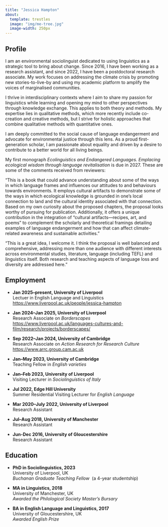 ```yaml
---
title: "Jessica Hampton"
about:
  template: trestles
  image: "img/me-tree.jpg"
  image-width: 250px
---
```

## Profile

I am an environmental sociolinguist dedicated to using linguistics as a strategic tool to bring about change. Since 2016, I have been working as a research assistant, and since 2022, I have been a postdoctoral research associate. My work focuses on addressing the climate crisis by promoting new stories-to-live-by and using my academic platform to amplify the voices of marginalised communities.

I thrive in interdisciplinary contexts where I aim to share my passion for linguistics while learning and opening my mind to other perspectives through knowledge exchange. This applies to both theory and methods. My expertise lies in qualitative methods, which more recently include co-creation and creative methods, but I strive for holistic approaches that combine qualitative methods with quantitative ones.

I am deeply committed to the social cause of language endangerment and advocate for environmental justice through this lens. As a proud first-generation scholar, I am passionate about equality and driven by a desire to contribute to a better world for all living beings.

My first monograph *Ecolinguistics and Endangered Languages.
Emplacing ecological wisdom through language revitalisation* is due in 2027. These are some of the comments received from reviewers:

"This is a book that could advance understanding about some of the ways in which language frames and influences our attitudes to and behaviours towards environments. It employs cultural artifacts to demonstrate some of the ways in which ecological knowledge is grounded in one’s local connection to land and the cultural identity associated with that connection. 
Based on my own curiosity about the proposed chapters, the proposal looks worthy of pursuing for publication. Additionally, it offers a unique contribution in the integration of “cultural artifacts—recipes, art, and poems" to complement the scholarly and theoretical framings detailing examples of language endangerment and how that can affect climate-related awareness and sustainable activities."
 
"This is a great idea, I welcome it. I think the proposal is well balanced and comprehensive, addressing more than one audience with different interests across environmental studies, literature, language (including TEFL) and linguistics itself. Both research and teaching aspects of language loss and diversity are addressed here."


## Employment

-   **Jan 2025--present, University of Liverpool**\
    Lectuer in English Language and Linguistics <https://www.liverpool.ac.uk/people/jessica-hampton>

-   **Jan 2024--Jan 2025, University of Liverpool**\
    Research Associate on *Borderscapes* <https://www.liverpool.ac.uk/languages-cultures-and-film/research/projects/borderscapes/>

-   **Sep 2022--Jan 2024, University of Cambridge**\
    Research Associate on *Action Research for Research Culture* <https://www.arrc.group.cam.ac.uk>

-   **Jan--May 2023, University of Cambridge**\
    Teaching Fellow in *English varieties*

-   **Jan--Feb 2023, University of Liverpool**\
    Visiting Lecturer in *Sociolinguistics of Italy*

-   **Jul 2022, Edge Hill University**\
    Summer Residential Visiting Lecturer for *English Language*

-   **Mar 2020--July 2022, University of Liverpool**\
    Research Assistant

-   **Jul--Aug 2018, University of Manchester**\
    Research Assistant

-   **Jun-Dec 2016, University of Gloucestershire**\
    Research Assistant

## Education

-   **PhD in Sociolinguistics, 2023**\
    University of Liverpool, UK\
    *Buchanan Graduate Teaching Fellow*\ 
    (a 4-year studentship)

-   **MA in Linguistics, 2018**\
    University of Manchester, UK\
    *Awarded the Philological Society Master's Bursary*

-   **BA in English Language and Linguistics, 2017**\
    University of Gloucestershire, UK\
    *Awarded English Prize*
